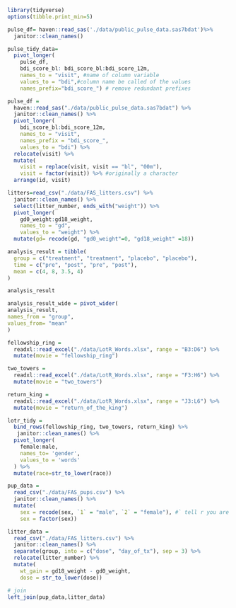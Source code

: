 ```r
library(tidyverse)
options(tibble.print_min=5)
```

```r
pulse_df= haven::read_sas('./data/public_pulse_data.sas7bdat')%>%
  janitor::clean_names()

pulse_tidy_data=
  pivot_longer(
    pulse_df,
    bdi_score_bl: bdi_score_bl:bdi_score_12m,
    names_to = "visit", #name of column variable
    values_to = "bdi",#column name be called of the values
    names_prefix="bdi_score_") # remove redundant prefixes
```

```r
pulse_df = 
  haven::read_sas("./data/public_pulse_data.sas7bdat") %>%
  janitor::clean_names() %>%
  pivot_longer(
    bdi_score_bl:bdi_score_12m,
    names_to = "visit", 
    names_prefix = "bdi_score_",
    values_to = "bdi") %>%
  relocate(visit) %>%
  mutate(
    visit = replace(visit, visit == "bl", "00m"),
    visit = factor(visit)) %>% #originally a character
  arrange(id, visit)
```

```r
litters=read_csv("./data/FAS_litters.csv") %>% 
  janitor::clean_names() %>%
  select(litter_number, ends_with("weight")) %>% 
  pivot_longer(
    gd0_weight:gd18_weight,
    names_to = "gd", 
    values_to = "weight") %>% 
  mutate(gd= recode(gd, "gd0_weight"=0, "gd18_weight" =18))

```
```r
analysis_result = tibble(
  group = c("treatment", "treatment", "placebo", "placebo"),
  time = c("pre", "post", "pre", "post"),
  mean = c(4, 8, 3.5, 4)
)

analysis_result

analysis_result_wide = pivot_wider(
analysis_result,
names_from = "group",
values_from= "mean"
)
```
```r
fellowship_ring = 
  readxl::read_excel("./data/LotR_Words.xlsx", range = "B3:D6") %>%
  mutate(movie = "fellowship_ring")

two_towers = 
  readxl::read_excel("./data/LotR_Words.xlsx", range = "F3:H6") %>%
  mutate(movie = "two_towers")

return_king = 
  readxl::read_excel("./data/LotR_Words.xlsx", range = "J3:L6") %>%
  mutate(movie = "return_of_the_king")

```

```r
lotr_tidy = 
  bind_rows(fellowship_ring, two_towers, return_king) %>% 
   janitor::clean_names() %>% 
  pivot_longer(
    female:male,
    names_to= 'gender',
    values_to = 'words'
  ) %>% 
  mutate(race=str_to_lower(race))
```

```r
pup_data = 
  read_csv("./data/FAS_pups.csv") %>%
  janitor::clean_names() %>%
  mutate(
    sex = recode(sex, `1` = "male", `2` = "female"), #` tell r you are looking for 1
    sex = factor(sex)) 
```
```r
litter_data = 
  read_csv("./data/FAS_litters.csv") %>%
  janitor::clean_names() %>%
  separate(group, into = c("dose", "day_of_tx"), sep = 3) %>%
  relocate(litter_number) %>%
  mutate(
    wt_gain = gd18_weight - gd0_weight,
    dose = str_to_lower(dose))

# join
left_join(pup_data,litter_data)
```

